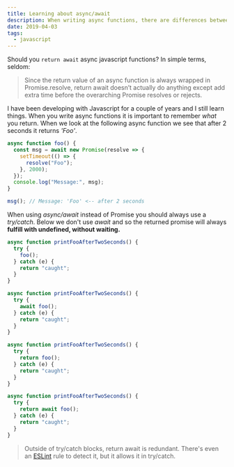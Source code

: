 ```yaml
---
title: Learning about async/await
description: When writing async functions, there are differences between await vs return vs return await, and picking the right one is important.
date: 2019-04-03
tags:
  - javascript
---
```


Should you `return await` async javascript functions? In simple terms, seldom:

> Since the return value of an async function is always wrapped in Promise.resolve, return await doesn’t actually do anything except add extra time before the overarching Promise resolves or rejects.

<!-- Returning await in a return -->

I have been developing with Javascript for a couple of years and I still learn things. When you write async functions it is important to remember _what_ you return. When we look at the following async function we see that after 2 seconds it returns _'Foo'_.

```javascript
async function foo() {
  const msg = await new Promise(resolve => {
    setTimeout(() => {
      resolve("Foo");
    }, 2000);
  });
  console.log("Message:", msg);
}

msg(); // Message: 'Foo' <-- after 2 seconds
```

When using _async/await_ instead of Promise you should always use a _try/catch_. Below we don't use _await_ and so the returned promise will always **fulfill with undefined, without waiting.**

```javascript
async function printFooAfterTwoSeconds() {
  try {
    foo();
  } catch (e) {
    return "caught";
  }
}
```

```javascript
async function printFooAfterTwoSeconds() {
  try {
    await foo();
  } catch (e) {
    return "caught";
  }
}
```

```javascript
async function printFooAfterTwoSeconds() {
  try {
    return foo();
  } catch (e) {
    return "caught";
  }
}
```

```javascript
async function printFooAfterTwoSeconds() {
  try {
    return await foo();
  } catch (e) {
    return "caught";
  }
}
```

> Outside of try/catch blocks, return await is redundant. There's even an [ESLint](https://eslint.org/docs/rules/no-return-await) rule to detect it, but it allows it in try/catch.
